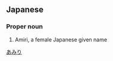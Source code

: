 ==Japanese==
{{ja-kanjitab|あ|み|り}}

===Proper noun===
{{ja-pos|proper|あみり}}

# Amiri, a female Japanese given name

[[Category:Japanese female given names|あみり]]